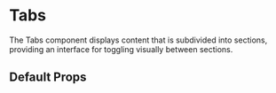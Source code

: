 
<Meta title="Tabs" of={TabsStories} />

# Tabs

The Tabs component displays content that is subdivided into sections, providing an interface for toggling visually between sections.

<Canvas>
  <Story of={TabsStories.Default} />
</Canvas>

## Default Props

<ArgTypes of={Tabs} />
